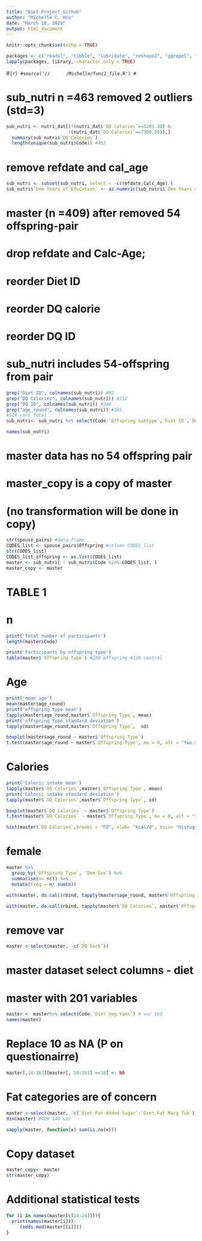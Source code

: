 ---
title: "Diet Project_Github"
author: "Michelle C. Hsu"
date: "March 10, 2019"
output: html_document
---

```{r setup, include=FALSE}
knitr::opts_chunk$set(echo = TRUE)
```

```{r}
packages <- c("readxl", "tibble", "lubridate", "reshape2", "ggrepel", "car", "tidyverse", "dplyr", "ggplot2", "carData", "readr", "stringr")
lapply(packages, library, character.only = TRUE)
```
#```{r}
#source('//      /Michelle/func2_file.R')
#```

#####################################################
#     sub_nutri n =463 removed 2 outliers (std=3)   #
#####################################################
```{r}
sub_nutri <- nutri_dat[(!(nutri_dat$`DQ Calories`==5203.38) &
                       !(nutri_dat$`DQ Calories`==7900.39)),] 
  summary(sub_nutri$`DQ Calories`)
  length(unique(sub_nutri$Code)) #463
```
#####################################################
#              remove refdate and cal_age           # 
#####################################################
```{r}
sub_nutri <- subset(sub_nutri, select = -c(refdate,Calc_Age) ) 
sub_nutri$`Dem Years of Education` <- as.numeric(sub_nutri$`Dem Years of Education`)
```
#####################################################
#   master (n =409) after removed 54 offspring-pair #
#   drop refdate and Calc-Age;                      #
#   reorder Diet ID                                 #
#   reorder DQ calorie                              #
#   reorder DQ ID                                   #
#   sub_nutri includes 54-offspring from pair       #
#####################################################
```{r}
grep("Diet ID", colnames(sub_nutri)) #92
grep("DQ Calories", colnames(sub_nutri)) #212
grep("DQ ID", colnames(sub_nutri)) #246
grep("age_round", colnames(sub_nutri)) #305
#314 vars total
sub_nutri<- sub_nutri %>% select(Code:`Offspring Subtype`,`Diet ID`,`DQ Calories`, `DQ ID`,age_round, `Diet Beverage Beer`: `DQ Zn wo`)

names(sub_nutri) 
```
######################################################
#        master data has no 54 offspring pair        #
#          master_copy is a copy of master           #
#       (no transformation will be done in copy)     #
######################################################
```{r}
str(spouse_pairs) #data.frame
CODES_list <- spouse_pairs$Offspring #column CODES_list
str(CODES_list)
CODES_list_offspring <- as.list(CODES_list)
master <- sub_nutri[ ! sub_nutri$Code %in% CODES_list, ]
master_copy <- master
```
#################################################################
#                                TABLE 1                        #
#################################################################
################################################
#                       n                      #
################################################
```{r}
print('Total number of participants')
length(master$Code)
```
```{r}
print('Participants by offspring type')
table(master$`Offspring Type`) #280 offspring #129 control
```
################################################
#                     Age                      #
################################################
```{r}
print('mean age')
mean(master$age_round)
print('offspring type mean')
tapply(master$age_round,master$`Offspring Type`, mean)
print('offspring type standard deviation')
tapply(master$age_round,master$`Offspring Type`,  sd)
```
```{r}
boxplot(master$age_round ~ master$`Offspring Type`)
t.test(master$age_round ~ master$`Offspring Type`, mu = 0, alt = "two.sided", paired= F, var.equal = T) #0.491
```
################################################
#                 Calories                     #
################################################
```{r}
print('Caloric intake mean')
tapply(master$`DQ Calories`,master$`Offspring Type`, mean)
print('Caloric intake standard deviation')
tapply(master$`DQ Calories`,master$`Offspring Type`, sd)
```
```{r}
boxplot(master$`DQ Calories` ~ master$`Offspring Type`)
t.test(master$`DQ Calories` ~ master$`Offspring Type`, mu = 0, alt = "two.sided", paired= F, var.equal = T) 

hist(master$`DQ Calories`,breaks = "FD", xlab= "kcal/d", main= "Histogram of Calories")
```
################################################
#                  female                      #
################################################
```{r}
master %>%
  group_by(`Offspring Type`, `Dem Sex`) %>%
  summarise(n= n()) %>%
  mutate(freq = n/ sum(n))
```


```{r}
with(master, do.call(rbind, tapply(master$age_round, master$`Offspring Type`,function(x) c(M = mean(x), SD = sd(x)))))
```
```{r}
with(master, do.call(rbind, tapply(master$`DQ Calories`, master$`Offspring Type`,function(x) c(M = mean(x), SD = sd(x)))))
```

#################################################################
#                         remove var                            #
#################################################################
```{r}
master <-select(master, -c(`DQ Sach`))
```

#################################################################
#           master dataset select columns - diet                #
#                master with 201 variables                      #
#################################################################
```{r}
master <- master%>% select(Code:`Diet Veg Yams`) # var 163
names(master)
```
#####################################################
#      Replace 10 as NA (P on questionairre)        #
#####################################################
```{r}
master[,14:163][master[, 14:163] ==10] <- NA  
```

#####################################################
#            Fat categories are of concern          #
#####################################################
```{r}
master <-select(master, -c(`Diet Fat Added Sugar`:`Diet Fat Marg Tub`))
dim(master) #409 140 var 

sapply(master, function(x) sum(is.na(x)))
```

#####################################################
#                     Copy dataset                  #
#####################################################
```{r}
master_copy<- master
str(master_copy)
```

#####################################################
#              Additional statistical tests         #
#####################################################
```{r}
for (i in names(master[c(14:24)])){
  print(names(master[i]))
     (odds.mod(master[[i]]))
}
```
